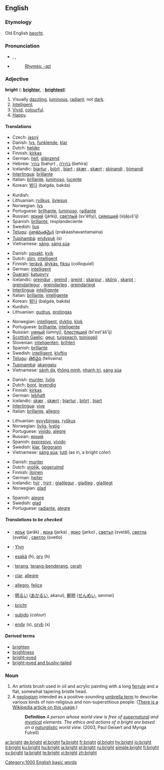 ==English==

{{rank|occasion|enemy|perfect|730|bright|scarcely|Paris|expression}}

===Etymology===
Old English [[beorht]].

===Pronunciation===
*{{AHD|brīt}}, {{IPA|/braɪt/}}, {{SAMPA|/braIt/}}
*{{audio|en-us-bright.ogg|Audio (US)}}
*:[[Rhymes:English:-aɪt|Rhymes: -aɪt]]

===Adjective===
'''bright'''  ({{compar}}: '''[[brighter]]''', {{superl}}: '''[[brightest]]''')

# Visually [[dazzling]], [[luminous]], [[radiant]]; not [[dark]].
# [[Intelligent]].
# [[Vivid]], [[colourful]].
# [[Happy]].

====Translations====
{{trans-top|Visually dazzling, luminous, radiant}}
*Czech: [[jasný]]
*Danish: [[lys]], [[funklende]], [[klar]]
*Dutch: [[helder]]
*Finnish: [[kirkas]]
*German: [[hell]], [[glänzend]]
*Hebrew: [[בהיר]] (bahyr) {{m}}, [[בהירה]] (behira) {{f}}
*Icelandic: [[bjartur]] {{m}}, [[björt]] {{f}}, [[bjart]] {{n}}; [[skær]] {{mf}}, [[skært]] {{n}}; [[skínandi]] {{mfn}}, [[ljómandi]] {{mfn}}
*[[Interlingua]]: [[brillante]]
*Italian: [[brillante]], [[luminoso]], [[lucente]]
*Korean: [[밝다]] (balgda, bakda)
{{trans-mid}}
*Kurdish: {{KUchar|[[بریقه‌دار]]}}
*Lithuanian: [[ryškus]], [[šviesus]]
*Norwegian: [[lys]]
*Portuguese: [[brilhante]], [[luminoso]], [[radiante]]
*Russian: [[яркий]] (járkij), [[светлый]] (sv'étlyj), [[сияющий]] (sijájuš'ij)
*Spanish: [[brillante]], resplandeciente
*Swedish: [[ljus]]
*[[Telugu]]: [[ప్రకాశవంతమైన]] (prakaashavantamaina)
*[[Tupinambá]]: [[endypuk]] (s)
*Vietnamese: [[sáng]], [[sáng sủa]]
{{trans-bottom}}

{{trans-top|Intelligent}}
*Danish: [[opvakt]], [[kvik]]
*Dutch: [[slim]], [[intelligent]]
*Finnish: [[terävä]], [[älykäs]], [[fiksu]] (''colloquial'')
*German: [[intelligent]]
*[[Guaraní]]: [[katupyry]]
*Icelandic: [[greindur]] {{m}}, [[greind]] {{f}}, [[greint]] {{n}}; [[skarpur]] {{m}}, [[skörp]] {{f}}, [[skarpt]] {{n}}; [[greindarlegur]] {{m}}, [[greindarleg]] {{f}}, [[greindarlegt]] {{n}}
*[[Interlingua]]: [[intelligente]]
*Italian: [[brillante]], [[intelligente]]
*Korean: [[밝다]] (balgda, bakda)
*Kurdish: {{KUchar|[[زیره‌ک]]}}
*Lithuanian: [[gudrus]], [[protingas]]
{{trans-mid}}
*Norwegian: [[intelligent]], [[dyktig]], [[klok]]
*Portuguese: [[brilhante]], [[inteligente]]
*Russian: [[умный]] (úmnyj), [[блестящий]] (bl'est'áš'ij)
*[[Scottish Gaelic]]: [[geur]], [[tuigseach]], [[toinisgeil]]
*Slovenian: [[inteligenten]], [[brihten]]
*Spanish: [[brillante]]
*Swedish: [[intelligent]], [[klyftig]]
*[[Telugu]]: [[తెలివైన]] (telivaina)
*[[Tupinambá]]: [[akangatu]]
*Vietnamese: [[sánh dạ]], [[thông minh]], [[nhanh trí]], [[sáng sủa]]
{{trans-bottom}}

{{trans-top|Vivid}}
*Danish: [[munter]], [[livlig]]
*Dutch: [[bont]], [[levendig]]
*Finnish: [[kirkas]]
*German: [[lebhaft]]
*Icelandic: [[skær]] {{mf}}, [[skært]] {{n}}; [[bjartur]] {{m}}, [[björt]] {{f}}, [[bjart]] {{n}}
*[[Interlingua]]: [[vive]]
*Italian: [[brillante]], [[allegro]]
{{trans-mid}}
*Lithuanian: [[gyvybingas]], [[ryškus]]
*Norwegian: [[livlig]], [[lystig]]
*Portuguese: [[vivído]], [[alegre]]
*Russian: [[яркий]]
*Spanish: [[expresivo]], [[vívido]]
*Swedish: [[klar]], [[färggrann]]
*Vietnamese: [[sáng sủa]]; [[tươi]] (as in, a bright color)
{{trans-bottom}}

{{trans-top|Happy}}
*Danish: [[munter]]
*Dutch: [[vrolijk]], [[opgeruimd]]
*Finnish: [[iloinen]]
*German: [[heiter]]
*Icelandic: [[hýr]] {{mf}}, [[hýrt]] {{n}}; [[glaðlegur]] {{m}}, [[glaðleg]] {{f}}, [[glaðlegt]] {{n}}
*Norwegian: [[glad]]
{{trans-mid}}
*Spanish: [[alegre]]
*Swedish: [[glad]]
*Portuguese: [[radiante]], [[alegre]]
{{trans-bottom}}

=====Translations to be checked=====
{{checktrans}}
{{top}}
*{{ttbc|Bulgarian}}: [[ярък]] (jarǎk) {{m}}, [[ярка]] (jarka) {{f}}, [[ярко]] (jarko) {{n}}, [[светъл]] (svetǎl), [[светла]] (svetla) {{f}}, [[светло]] (svetlo) {{n}}
*{{ttbc|Cornish}}: [[Ylyn]]
*{{ttbc|Guaraní}}: [[esakã]] (h), [[ory]] (h)
*{{ttbc|Indonesian}}: [[terang]], [[terang-benderang]], [[cerah]]
*{{ttbc|Interlingua}}: [[clar]], [[allegre]]
*{{ttbc|Italian}}: [[allegro]], [[felice]]
{{mid}}
*{{ttbc|Japanese}}: [[明るい]] ([[あかるい]], akarui), [[鮮明]] ([[せんめい]], senmei)
*{{ttbc|Scots}}: [[bricht]]
*{{ttbc|Spanish}}: [[subido]] (''colour'')
*{{ttbc|Tupinambá}}: [[endy]] (s), [[oryb]] (s)
{{bottom}}

====Derived terms====
*[[brighten]]
*[[brightness]]
*[[bright-eyed]]
*[[bright-eyed and bushy-tailed]]

===Noun===
{{en-noun}}

# An artists brush used in oil and acrylic painting with a long [[ferrule]] and a flat, somewhat tapering bristle head.
# A [[neologism]] intended as a positive-sounding [[umbrella term]] to describe various kinds of non-religious and non-superstitious people. ([[w:Brights movement|There is a Wikipedia article on this usage]].)
#: '''Definition''' ''A person whose world view is free of [[supernatural]] and [[mystical]] elements. The ethics and actions of a bright are based on a [[naturalistic]] world view.'' (2003, Paul Geisert and Mynga Futrell)

[[Category:1000 English basic words]]

[[ar:bright]]
[[de:bright]]
[[el:bright]]
[[fa:bright]]
[[fr:bright]]
[[gl:bright]]
[[hy:bright]]
[[io:bright]]
[[it:bright]]
[[ku:bright]]
[[hu:bright]]
[[ja:bright]]
[[pl:bright]]
[[ru:bright]]
[[simple:bright]]
[[fi:bright]]
[[sv:bright]]
[[ta:bright]]
[[te:bright]]
[[vi:bright]]
[[zh:bright]]